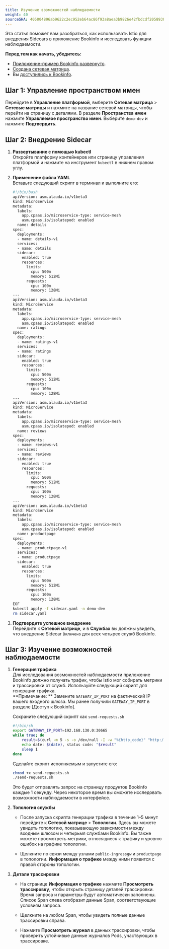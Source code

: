 ```yaml
---
title: Изучение возможностей наблюдаемости
weight: 40
sourceSHA: 405004896ab9622c2ec952eb64ac86f93a8aea3b9826e42fbdcdf2058938ce2e
---
```


Эта статья поможет вам разобраться, как использовать Istio для внедрения Sidecars в приложение Bookinfo и исследовать функции наблюдаемости.

**Перед тем как начать, убедитесь:**

- [Приложение-пример Bookinfo развернуто](quickstart/deploy-bookinfo.html).
- [Создана сетевая матрица](install/create_service_mesh/index.html).
- Вы [доступились к Bookinfo](quickstart/access-bookinfo.html).

## Шаг 1: Управление пространством имен

Перейдите в **Управление платформой**, выберите **Сетевая матрица** > **Сетевые матрицы** и нажмите на название сетевой матрицы, чтобы перейти на страницу с деталями. В разделе **Пространства имен** нажмите **Управляемое пространство имен**. Выберите `demo-dev` и нажмите **Подтвердить**.

## Шаг 2: Внедрение Sidecar

1. **Развертывание с помощью kubectl**\
   Откройте платформу контейнеров или страницу управления платформой и нажмите на инструмент `kubectl` в нижнем правом углу.

2. **Применение файла YAML**\
   Вставьте следующий скрипт в терминал и выполните его:
   ```bash
   #!/bin/bash
   apiVersion: asm.alauda.io/v1beta3
   kind: MicroService
   metadata:
     labels:
       app.cpaas.io/microservice-type: service-mesh
       asm.cpaas.io/isolatepod: enabled
     name: details
   spec:
     deployments:
     - name: details-v1
     services:
     - name: details
     sidecar:
       enabled: true
       resources:
         limits:
           cpu: 500m
           memory: 512Mi
         requests:
           cpu: 100m
           memory: 128Mi
   ---
   apiVersion: asm.alauda.io/v1beta3
   kind: MicroService
   metadata:
     labels:
       app.cpaas.io/microservice-type: service-mesh
       asm.cpaas.io/isolatepod: enabled
     name: ratings
   spec:
     deployments:
     - name: ratings-v1
     services:
     - name: ratings
     sidecar:
       enabled: true
       resources:
         limits:
           cpu: 500m
           memory: 512Mi
         requests:
           cpu: 100m
           memory: 128Mi
   ---
   apiVersion: asm.alauda.io/v1beta3
   kind: MicroService
   metadata:
     labels:
       app.cpaas.io/microservice-type: service-mesh
       asm.cpaas.io/isolatepod: enabled
     name: reviews
   spec:
     deployments:
     - name: reviews-v1
     services:
     - name: reviews
     sidecar:
       enabled: true
       resources:
         limits:
           cpu: 500m
           memory: 512Mi
         requests:
           cpu: 100m
           memory: 128Mi
   ---
   apiVersion: asm.alauda.io/v1beta3
   kind: MicroService
   metadata:
     labels:
       app.cpaas.io/microservice-type: service-mesh
       asm.cpaas.io/isolatepod: enabled
     name: productpage
   spec:
     deployments:
     - name: productpage-v1
     services:
     - name: productpage
     sidecar:
       enabled: true
       resources:
         limits:
           cpu: 500m
           memory: 512Mi
         requests:
           cpu: 100m
           memory: 128Mi
   EOF
   kubectl apply -f sidecar.yaml -n demo-dev
   rm sidecar.yaml
   ```

3. **Подтвердите успешное внедрение**\
   Перейдите к **Сетевой матрице**, и в **Службах** вы должны увидеть, что внедрение Sidecar `Включено` для всех четырех служб Bookinfo.

## Шаг 3: Изучение возможностей наблюдаемости

1. **Генерация трафика**\
   Для исследования возможностей наблюдаемости приложение Bookinfo должно получать трафик, чтобы Istio мог собирать метрики и трассировки от служб. Используйте следующий скрипт для генерации трафика.\
   \*\*Примечание: \*\* Замените `GATEWAY_IP_PORT` на фактический IP вашего входного шлюза. Мы ранее получили `GATEWAY_IP_PORT` в разделе \[Доступ к Bookinfo\].

   Сохраните следующий скрипт как `send-requests.sh`

   ```bash
   #!/bin/sh
   export GATEWAY_IP_PORT=192.168.130.0:30665
   while true; do
       result=$(curl -m 5 -s -o /dev/null -I -w "%{http_code}" "http://$GATEWAY_IP_PORT/productpage")
       echo date: $(date), status code: "$result"
       sleep 1
   done
   ```

   Сделайте скрипт исполняемым и запустите его:

   ```bash
   chmod +x send-requests.sh
   ./send-requests.sh
   ```

   Это будет отправлять запрос на страницу продуктов Bookinfo каждые 1 секунду. Через некоторое время вы сможете исследовать возможности наблюдаемости в интерфейсе.

2. **Топология службы**
   - После запуска скрипта генерации трафика в течение 1–5 минут перейдите к **Сетевой матрице** > **Топологии**. Здесь вы можете увидеть топологию, показывающую зависимости между входным шлюзом и четырьмя службами Bookinfo. Вы также можете просмотреть метрики, относящиеся к трафику и уровню ошибок на графике топологии.

   - Щелкните по связи между узлами `public-ingressgw` и `productpage` в топологии. **Информация о трафике** между ними появится с правой стороны топологии.

3. **Детали трассировки**
   - На странице **Информация о трафике** нажмите **Просмотреть трассировку**, чтобы открыть страницу деталей трассировки. Время запроса и параметры будут автоматически заполнены. Список Span слева отобразит данные Span, соответствующие условиям запроса.

   - Щелкните на любом Span, чтобы увидеть полные данные трассировки справа.

   - Нажмите **Просмотреть журнал** в данных трассировки, чтобы проверить устойчивые данные журналов Pods, участвующих в трассировке.
